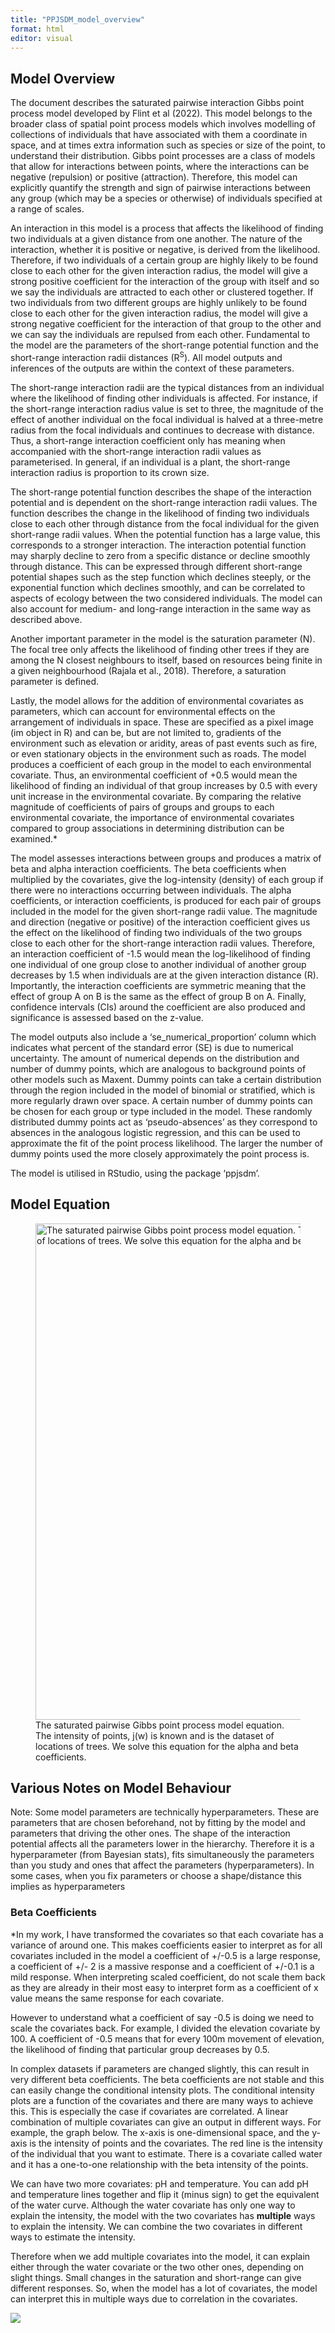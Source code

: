 ```yaml
---
title: "PPJSDM_model_overview"
format: html
editor: visual
---
```


## Model Overview

The document describes the saturated pairwise interaction Gibbs point process model developed by Flint et al (2022). This model belongs to the broader class of spatial point process models which involves modelling of collections of individuals that have associated with them a coordinate in space, and at times extra information such as species or size of the point, to understand their distribution. Gibbs point processes are a class of models that allow for interactions between points, where the interactions can be negative (repulsion) or positive (attraction). Therefore, this model can explicitly quantify the strength and sign of pairwise interactions between any group (which may be a species or otherwise) of individuals specified at a range of scales.

An interaction in this model is a process that affects the likelihood of finding two individuals at a given distance from one another. The nature of the interaction, whether it is positive or negative, is derived from the likelihood. Therefore, if two individuals of a certain group are highly likely to be found close to each other for the given interaction radius, the model will give a strong positive coefficient for the interaction of the group with itself and so we say the individuals are attracted to each other or clustered together. If two individuals from two different groups are highly unlikely to be found close to each other for the given interaction radius, the model will give a strong negative coefficient for the interaction of that group to the other and we can say the individuals are repulsed from each other. Fundamental to the model are the parameters of the short-range potential function and the short-range interaction radii distances (R^S^). All model outputs and inferences of the outputs are within the context of these parameters. 

The short-range interaction radii are the typical distances from an individual where the likelihood of finding other individuals is affected. For instance, if the short-range interaction radius value is set to three, the magnitude of the effect of another individual on the focal individual is halved at a three-metre radius from the focal individuals and continues to decrease with distance. Thus, a short-range interaction coefficient only has meaning when accompanied with the short-range interaction radii values as parameterised. In general, if an individual is a plant, the short-range interaction radius is proportion to its crown size.

The short-range potential function describes the shape of the interaction potential and is dependent on the short-range interaction radii values. The function describes the change in the likelihood of finding two individuals close to each other through distance from the focal individual for the given short-range radii values. When the potential function has a large value, this corresponds to a stronger interaction. The interaction potential function may sharply decline to zero from a specific distance or decline smoothly through distance. This can be expressed through different short-range potential shapes such as the step function which declines steeply, or the exponential function which declines smoothly, and can be correlated to aspects of ecology between the two considered individuals. The model can also account for medium- and long-range interaction in the same way as described above.

Another important parameter in the model is the saturation parameter (N). The focal tree only affects the likelihood of finding other trees if they are among the N closest neighbours to itself, based on resources being finite in a given neighbourhood (Rajala et al., 2018). Therefore, a saturation parameter is defined. 

Lastly, the model allows for the addition of environmental covariates as parameters, which can account for environmental effects on the arrangement of individuals in space. These are specified as a pixel image (im object in R) and can be, but are not limited to, gradients of the environment such as elevation or aridity, areas of past events such as fire, or even stationary objects in the environment such as roads. The model produces a coefficient of each group in the model to each environmental covariate. Thus, an environmental coefficient of +0.5 would mean the likelihood of finding an individual of that group increases by 0.5 with every unit increase in the environmental covariate. By comparing the relative magnitude of coefficients of pairs of groups and groups to each environmental covariate, the importance of environmental covariates compared to group associations in determining distribution can be examined.\*

The model assesses interactions between groups and produces a matrix of beta and alpha interaction coefficients. The beta coefficients when multiplied by the covariates, give the log-intensity (density) of each group if there were no interactions occurring between individuals. The alpha coefficients, or interaction coefficients, is produced for each pair of groups included in the model for the given short-range radii value. The magnitude and direction (negative or positive) of the interaction coefficient gives us the effect on the likelihood of finding two individuals of the two groups close to each other for the short-range interaction radii values. Therefore, an interaction coefficient of -1.5 would mean the log-likelihood of finding one individual of one group close to another individual of another group decreases by 1.5 when individuals are at the given interaction distance (R). Importantly, the interaction coefficients are symmetric meaning that the effect of group A on B is the same as the effect of group B on A. Finally, confidence intervals (CIs) around the coefficient are also produced and significance is assessed based on the z-value. 

The model outputs also include a ‘se_numerical_proportion’ column which indicates what percent of the standard error (SE) is due to numerical uncertainty. The amount of numerical depends on the distribution and number of dummy points, which are analogous to background points of other models such as Maxent. Dummy points can take a certain distribution through the region included in the model of binomial or stratified, which is more regularly drawn over space. A certain number of dummy points can be chosen for each group or type included in the model. These randomly distributed dummy points act as ‘pseudo-absences’ as they correspond to absences in the analogous logistic regression, and this can be used to approximate the fit of the point process likelihood. The larger the number of dummy points used the more closely approximately the point process is. 

The model is utilised in RStudio, using the package ‘ppjsdm’.

## Model Equation

![The saturated pairwise Gibbs point process model equation. The intensity of points, j(w) is known and is the dataset of locations of trees. We solve this equation for the alpha and beta coefficients.](images/Picture1-01.png){width="794"}

## Various Notes on Model Behaviour

Note: Some model parameters are technically hyperparameters. These are parameters that are chosen beforehand, not by fitting by the model and parameters that driving the other ones. The shape of the interaction potential affects all the parameters lower in the hierarchy. Therefore it is a hyperparameter (from Bayesian stats), fits simultaneously the parameters than you study and ones that affect the parameters (hyperparameters). In some cases, when you fix parameters or choose a shape/distance this implies as hyperparameters

### Beta Coefficients

\*In my work, I have transformed the covariates so that each covariate has a variance of around one. This makes coefficients easier to interpret as for all covariates included in the model a coefficient of +/-0.5 is a large response, a coefficient of +/- 2 is a massive response and a coefficient of +/-0.1 is a mild response. When interpreting scaled coefficient, do not scale them back as they are already in their most easy to interpret form as a coefficient of x value means the same response for each covariate.

However to understand what a coefficient of say -0.5 is doing we need to scale the covariates back. For example, I divided the elevation covariate by 100. A coefficient of -0.5 means that for every 100m movement of elevation, the likelihood of finding that particular group decreases by 0.5.

In complex datasets if parameters are changed slightly, this can result in very different beta coefficients. The beta coefficients are not stable and this can easily change the conditional intensity plots. The conditional intensity plots are a function of the covariates and there are many ways to achieve this. This is especially the case if covariates are correlated. A linear combination of multiple covariates can give an output in different ways. For example, the graph below. The x-axis is one-dimensional space, and the y-axis is the intensity of points and the covariates. The red line is the intensity of the individual that you want to estimate. There is a covariate called water and it has a one-to-one relationship with the beta intensity of the points.

We can have two more covariates: pH and temperature. You can add pH and temperature lines together and flip it (minus sign) to get the equivalent of the water curve. Although the water covariate has only one way to explain the intensity, the model with the two covariates has **multiple** ways to explain the intensity. We can combine the two covariates in different ways to estimate the intensity.

Therefore when we add multiple covariates into the model, it can explain either through the water covariate or the two other ones, depending on slight things. Small changes in the saturation and short-range can give different responses. So, when the model has a lot of covariates, the model can interpret this in multiple ways due to correlation in the covariates.

![](images/Picture2.svg)
